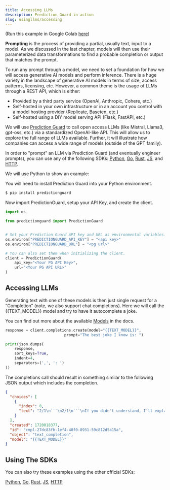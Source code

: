 ```yaml
---
title: Accessing LLMs
description: Prediction Guard in action
slug: usingllms/accessing
---
```


(Run this example in Google Colab
[here](https://drive.google.com/file/d/1H5YAkQKzCwG70eK9fRSBBngytHQvlPXZ/view?usp=sharing))

**Prompting** is the process of providing a partial, usually text, input to a model.
As we discussed in the last chapter, models will then use their parameterized data
transformations to find a probable completion or output that matches the prompt.

To run any prompt through a model, we need to set a foundation for how we will
access generative AI models and perform inference. There is a huge variety in
the landscape of generative AI models in terms of size, access patterns, licensing,
etc. However, a common theme is the usage of LLMs through a REST API, which is either:

- Provided by a third party service (OpenAI, Anthropic, Cohere, etc.)
- Self-hosted in your own infrastructure or in an account you control with a
  model hosting provider (Replicate, Baseten, etc.)
- Self-hosted using a DIY model serving API (Flask, FastAPI, etc.)

We will use [Prediction Guard](/) to call open
access LLMs (like Mistral, Llama3, gpt-oss, etc.) via a standardized
OpenAI-like API. This will allow us to explore the full range of LLMs available.
Further, it will illustrate how companies can access a wide range of models
(outside of the GPT family).

In order to "prompt" an LLM via Prediction Guard (and eventually engineer prompts),
you can use any of the following SDKs:
[Python](/sdk-docs/software-development-kits/sd-ks),
[Go](/sdk-docs/software-development-kits/sd-ks),
[Rust](/sdk-docs/software-development-kits/sd-ks),
[JS](/sdk-docs/software-development-kits/sd-ks), and
[HTTP](/api-reference).

We will use Python to show an example:

You will need to install Prediction Guard into your Python environment.

```bash copy
$ pip install predictionguard
```

Now import PredictionGuard, setup your API Key, and create the client.

```python copy
import os

from predictionguard import PredictionGuard


# Set your Prediction Guard API key and URL as environmental variables.
os.environ["PREDICTIONGUARD_API_KEY"] = "<api key>"
os.environ["PREDICTIONGUARD_URL"] = "<pg url>"

# You can also set them when initializing the client.
client = PredictionGuard(
    api_key="<Your PG API Key>",
    url="<Your PG API URL>"
)
```

## Accessing LLMs

Generating text with one of these models is then just single request for a
“Completion” (note, we also support chat completions). Here we will call the
{{TEXT_MODEL}} model and try to have it autocomplete a joke.

You can find out more about the available [Models](options/enumerations) in the docs.

```python copy
response = client.completions.create(model="{{TEXT_MODEL}}",
                          prompt="The best joke I know is: ")

print(json.dumps(
    response,
    sort_keys=True,
    indent=4,
    separators=(',', ': ')
))
```

The completions call should result in something similar to the following JSON
output which includes the completion.

````json copy
{
  "choices": [
    {
      "index": 0,
      "text": "2/1\n```\n2/1\n```\nIf you didn't understand, I'll explain it further. For a given denominator, 1/1 is the fraction that has the closest numerator to the greatest common multiple of the numerator and the denominator, because when reducing a fraction to its simplest terms, any common factors are canceled out, and the greatest common factor of the numerator and denominator is usually the best numerator, however in this case the numerator and denominator are 1 which have no"
    }
  ],
  "created": 1720018377,
  "id": "cmpl-27dc83fb-1ef4-48f0-8931-59c812d5a15a",
  "object": "text_completion",
  "model": "{{TEXT_MODEL}}"
}
````

## Using The SDKs

You can also try these examples using the other official SDKs:

[Python](/sdk-docs/software-development-kits/sd-ks),
[Go](/sdk-docs/software-development-kits/sd-ks),
[Rust](/sdk-docs/software-development-kits/sd-ks),
[JS](/sdk-docs/software-development-kits/sd-ks),
[HTTP](/api-reference)
